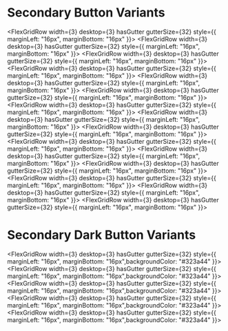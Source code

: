 
<Meta of={SecondaryButtons}/>

# Secondary Button Variants
<FlexGridRow width={3} desktop={3} hasGutter gutterSize={32} style={{ marginLeft: "16px", marginBottom: "16px" }}>
    <Story of={SecondaryButtons.Small} />
    <Story of={SecondaryButtons.Medium} />
    <Story of={SecondaryButtons.Large} />
</FlexGridRow>
<FlexGridRow width={3} desktop={3} hasGutter gutterSize={32} style={{ marginLeft: "16px", marginBottom: "16px"  }}>
    <Story of={SecondaryButtons.smallCenterTextAlignment} />
    <Story of={SecondaryButtons.mediumCenterTextAlignment} />
    <Story of={SecondaryButtons.largeCenterTextAlignment} />
</FlexGridRow>
<FlexGridRow width={3} desktop={3} hasGutter gutterSize={32} style={{ marginLeft: "16px", marginBottom: "16px"  }}>
    <Story of={SecondaryButtons.smallLeftTextAlignment} />
    <Story of={SecondaryButtons.mediumLeftTextAlignment} />
    <Story of={SecondaryButtons.largeLeftTextAlignment} />
</FlexGridRow>
<FlexGridRow width={3} desktop={3} hasGutter gutterSize={32} style={{ marginLeft: "16px", marginBottom: "16px"  }}>
    <Story of={SecondaryButtons.smallDisabled} />
    <Story of={SecondaryButtons.mediumDisabled} />
    <Story of={SecondaryButtons.largeDisabled} />
</FlexGridRow>
<FlexGridRow width={3} desktop={3} hasGutter gutterSize={32} style={{ marginLeft: "16px", marginBottom: "16px"  }}>
    <Story of={SecondaryButtons.smallIcon} />
    <Story of={SecondaryButtons.mediumIcon} />
    <Story of={SecondaryButtons.largeIcon} />
</FlexGridRow><FlexGridRow width={3} desktop={3} hasGutter gutterSize={32} style={{ marginLeft: "16px", marginBottom: "16px" }}>
    <Story of={SecondaryButtons.Small} />
    <Story of={SecondaryButtons.Medium} />
    <Story of={SecondaryButtons.Large} />
</FlexGridRow>
<FlexGridRow width={3} desktop={3} hasGutter gutterSize={32} style={{ marginLeft: "16px", marginBottom: "16px"  }}>
    <Story of={SecondaryButtons.smallCenterTextAlignment} />
    <Story of={SecondaryButtons.mediumCenterTextAlignment} />
    <Story of={SecondaryButtons.largeCenterTextAlignment} />
</FlexGridRow>
<FlexGridRow width={3} desktop={3} hasGutter gutterSize={32} style={{ marginLeft: "16px", marginBottom: "16px"  }}>
    <Story of={SecondaryButtons.smallLeftTextAlignment} />
    <Story of={SecondaryButtons.mediumLeftTextAlignment} />
    <Story of={SecondaryButtons.largeLeftTextAlignment} />
</FlexGridRow>
<FlexGridRow width={3} desktop={3} hasGutter gutterSize={32} style={{ marginLeft: "16px", marginBottom: "16px"  }}>
    <Story of={SecondaryButtons.smallDisabled} />
    <Story of={SecondaryButtons.mediumDisabled} />
    <Story of={SecondaryButtons.largeDisabled} />
</FlexGridRow>
<FlexGridRow width={3} desktop={3} hasGutter gutterSize={32} style={{ marginLeft: "16px", marginBottom: "16px"  }}>
    <Story of={SecondaryButtons.smallIcon} />
    <Story of={SecondaryButtons.mediumIcon} />
    <Story of={SecondaryButtons.largeIcon} />
</FlexGridRow><FlexGridRow width={3} desktop={3} hasGutter gutterSize={32} style={{ marginLeft: "16px", marginBottom: "16px" }}>
    <Story of={SecondaryButtons.Small} />
    <Story of={SecondaryButtons.Medium} />
    <Story of={SecondaryButtons.Large} />
</FlexGridRow>
<FlexGridRow width={3} desktop={3} hasGutter gutterSize={32} style={{ marginLeft: "16px", marginBottom: "16px"  }}>
    <Story of={SecondaryButtons.smallCenterTextAlignment} />
    <Story of={SecondaryButtons.mediumCenterTextAlignment} />
    <Story of={SecondaryButtons.largeCenterTextAlignment} />
</FlexGridRow>
<FlexGridRow width={3} desktop={3} hasGutter gutterSize={32} style={{ marginLeft: "16px", marginBottom: "16px"  }}>
    <Story of={SecondaryButtons.smallLeftTextAlignment} />
    <Story of={SecondaryButtons.mediumLeftTextAlignment} />
    <Story of={SecondaryButtons.largeLeftTextAlignment} />
</FlexGridRow>
<FlexGridRow width={3} desktop={3} hasGutter gutterSize={32} style={{ marginLeft: "16px", marginBottom: "16px"  }}>
    <Story of={SecondaryButtons.smallDisabled} />
    <Story of={SecondaryButtons.mediumDisabled} />
    <Story of={SecondaryButtons.largeDisabled} />
</FlexGridRow>
<FlexGridRow width={3} desktop={3} hasGutter gutterSize={32} style={{ marginLeft: "16px", marginBottom: "16px"  }}>
    <Story of={SecondaryButtons.smallIcon} />
    <Story of={SecondaryButtons.mediumIcon} />
    <Story of={SecondaryButtons.largeIcon} />
</FlexGridRow>

# Secondary Dark Button Variants
<FlexGridRow width={3} desktop={3} hasGutter gutterSize={32} style={{ marginLeft: "16px", marginBottom: "16px",backgroundColor: "#323a44" }}>
    <Story of={SecondaryButtons.darkSmall} />
    <Story of={SecondaryButtons.darkMedium} />
    <Story of={SecondaryButtons.darkLarge} />
</FlexGridRow>
<FlexGridRow width={3} desktop={3} hasGutter gutterSize={32} style={{ marginLeft: "16px", marginBottom: "16px",backgroundColor: "#323a44"  }}>
    <Story of={SecondaryButtons.darkSmallCenterTextAlignment} />
    <Story of={SecondaryButtons.darkMediumCenterTextAlignment} />
    <Story of={SecondaryButtons.darkLargeCenterTextAlignment} />
</FlexGridRow>
<FlexGridRow width={3} desktop={3} hasGutter gutterSize={32} style={{ marginLeft: "16px", marginBottom: "16px",backgroundColor: "#323a44"  }}>
    <Story of={SecondaryButtons.darkSmallLeftTextAlignment} />
    <Story of={SecondaryButtons.darkMediumLeftTextAlignment} />
    <Story of={SecondaryButtons.darkLargeCenterTextAlignment} />
</FlexGridRow>
<FlexGridRow width={3} desktop={3} hasGutter gutterSize={32} style={{ marginLeft: "16px", marginBottom: "16px",backgroundColor: "#323a44"  }}>
    <Story of={SecondaryButtons.darkSmallDisabled} />
    <Story of={SecondaryButtons.darkMediumDisabled} />
    <Story of={SecondaryButtons.darkLargeDisabled} />
</FlexGridRow>
<FlexGridRow width={3} desktop={3} hasGutter gutterSize={32} style={{ marginLeft: "16px", marginBottom: "16px",backgroundColor: "#323a44"  }}>
    <Story of={SecondaryButtons.darkLargeIcon} />
</FlexGridRow>

